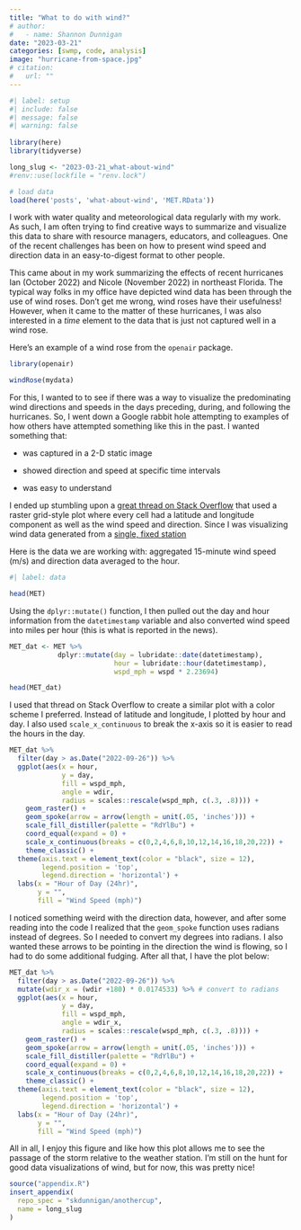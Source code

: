 ```yaml
---
title: "What to do with wind?"
# author:
#   - name: Shannon Dunnigan
date: "2023-03-21"
categories: [swmp, code, analysis]
image: "hurricane-from-space.jpg"
# citation:
#   url: ""
---
```


<!--------------- my typical setup ----------------->

```r
#| label: setup
#| include: false
#| message: false
#| warning: false
 
library(here)
library(tidyverse)

long_slug <- "2023-03-21_what-about-wind"
#renv::use(lockfile = "renv.lock")

# load data
load(here('posts', 'what-about-wind', 'MET.RData'))

```

<!--------------- my post ----------------->

I work with water quality and meteorological data regularly with my work. As such, I am often trying to find creative ways to summarize and visualize this data to share with resource managers, educators, and colleagues. One of the recent challenges has been on how to present wind speed and direction data in an easy-to-digest format to other people.

This came about in my work summarizing the effects of recent hurricanes Ian (October 2022) and Nicole (November 2022) in northeast Florida. The typical way folks in my office have depicted wind data has been through the use of wind roses. Don't get me wrong, wind roses have their usefulness! However, when it came to the matter of these hurricanes, I was also interested in a *time* element to the data that is just not captured well in a wind rose.

Here's an example of a wind rose from the `openair` package.

```r
library(openair)

windRose(mydata)

```

For this, I wanted to to see if there was a way to visualize the predominating wind directions and speeds in the days preceding, during, and following the hurricanes. So, I went down a Google rabbit hole attempting to examples of how others have attempted something like this in the past. I wanted something that:

-   was captured in a 2-D static image

-   showed direction and speed at specific time intervals

-   was easy to understand

I ended up stumbling upon a [great thread on Stack Overflow](https://stackoverflow.com/questions/47880918/how-to-plot-wind-direction-with-lat-lon-and-arrow-in-ggplot2) that used a raster grid-style plot where every cell had a latitude and longitude component as well as the wind speed and direction. Since I was visualizing wind data generated from a [single, fixed station]()

Here is the data we are working with: aggregated 15-minute wind speed (m/s) and direction data averaged to the hour. 

```r
#| label: data

head(MET)

```

Using the `dplyr::mutate()` function, I then pulled out the day and hour information from the `datetimestamp` variable and also converted wind speed into miles per hour (this is what is reported in the news).

```r
MET_dat <- MET %>% 
            dplyr::mutate(day = lubridate::date(datetimestamp),
                          hour = lubridate::hour(datetimestamp),
                          wspd_mph = wspd * 2.23694)

head(MET_dat)
```

I used that thread on Stack Overflow to create a similar plot with a color scheme I preferred. Instead of latitude and longitude, I plotted by hour and day. I also used `scale_x_continuous` to break the x-axis so it is easier to read the hours in the day.

```r
MET_dat %>% 
  filter(day > as.Date("2022-09-26")) %>% 
  ggplot(aes(x = hour, 
             y = day, 
             fill = wspd_mph, 
             angle = wdir, 
             radius = scales::rescale(wspd_mph, c(.3, .8)))) +
    geom_raster() +
    geom_spoke(arrow = arrow(length = unit(.05, 'inches'))) + 
    scale_fill_distiller(palette = "RdYlBu") + 
    coord_equal(expand = 0) +
    scale_x_continuous(breaks = c(0,2,4,6,8,10,12,14,16,18,20,22)) +
    theme_classic() +
  theme(axis.text = element_text(color = "black", size = 12),
        legend.position = 'top', 
        legend.direction = 'horizontal') +
  labs(x = "Hour of Day (24hr)",
       y = "",
       fill = "Wind Speed (mph)")
```

I noticed something weird with the direction data, however, and after some reading into the code I realized that the `geom_spoke` function uses radians instead of degrees. So I needed to convert my degrees into radians. I also wanted these arrows to be pointing in the direction the wind is flowing, so I had to do some additional fudging. After all that, I have the plot below:

```r
MET_dat %>% 
  filter(day > as.Date("2022-09-26")) %>% 
  mutate(wdir_x = (wdir +180) * 0.0174533) %>% # convert to radians
  ggplot(aes(x = hour, 
             y = day, 
             fill = wspd_mph, 
             angle = wdir_x, 
             radius = scales::rescale(wspd_mph, c(.3, .8)))) +
    geom_raster() +
    geom_spoke(arrow = arrow(length = unit(.05, 'inches'))) + 
    scale_fill_distiller(palette = "RdYlBu") + 
    coord_equal(expand = 0) +
    scale_x_continuous(breaks = c(0,2,4,6,8,10,12,14,16,18,20,22)) +
    theme_classic() +
  theme(axis.text = element_text(color = "black", size = 12),
        legend.position = 'top', 
        legend.direction = 'horizontal') +
  labs(x = "Hour of Day (24hr)",
       y = "",
       fill = "Wind Speed (mph)")
```

All in all, I enjoy this figure and like how this plot allows me to see the passage of the storm relative to the weather station. I'm still on the hunt for good data visualizations of wind, but for now, this was pretty nice!

<!--------------- my footer ----------------->

```r
source("appendix.R")
insert_appendix(
  repo_spec = "skdunnigan/anothercup", 
  name = long_slug
)
```
